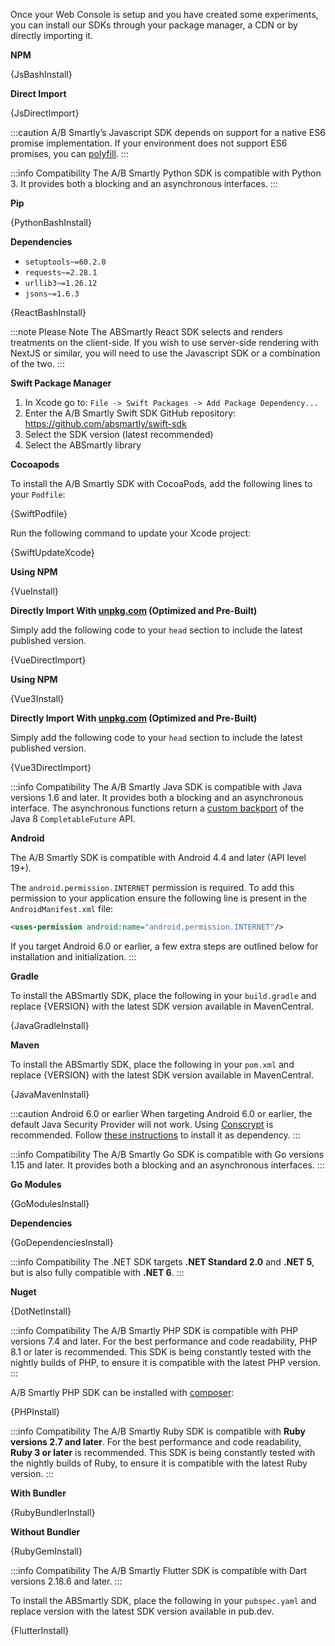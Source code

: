 












Once your Web Console is setup and you have created some experiments, you can
install our SDKs through your package manager, a CDN or by directly importing
it.

<Tabs groupId="language">

<TabItem value="js" label="Javascript">

**NPM**

<CodeBlock language="bash">{JsBashInstall}</CodeBlock>

**Direct Import**

<CodeBlock language="html">{JsDirectImport}</CodeBlock>

:::caution
A/B Smartly’s Javascript SDK depends on support for a native ES6 promise
implementation. If your environment does not support ES6 promises, you
can <a href="https://github.com/stefanpenner/es6-promise">polyfill</a>.
:::

</TabItem>

<TabItem value="python" label="Python3">

:::info Compatibility
The A/B Smartly Python SDK is compatible with Python 3. It provides both a blocking and an asynchronous interfaces.
:::

**Pip**

<CodeBlock language="bash">{PythonBashInstall}</CodeBlock>

**Dependencies**

- `setuptools~=60.2.0`
- `requests~=2.28.1`  
- `urllib3~=1.26.12`  
- `jsons~=1.6.3`

</TabItem>

<TabItem value="react" label="React">

<CodeBlock language="bash">{ReactBashInstall}</CodeBlock>

:::note Please Note
The ABSmartly React SDK selects and renders treatments on the
client-side. If you wish to use server-side rendering with NextJS or
similar, you will need to use the Javascript SDK or a combination of the two.
:::

</TabItem>

<TabItem value="swift" label="Swift">

**Swift Package Manager**

1. In Xcode go to: `File -> Swift Packages -> Add Package Dependency...`
2. Enter the A/B Smartly Swift SDK GitHub repository: https://github.com/absmartly/swift-sdk
3. Select the SDK version (latest recommended)
4. Select the ABSmartly library

**Cocoapods**

To install the A/B Smartly SDK with CocoaPods, add the following lines to
your `Podfile`:

<CodeBlock language="ruby">{SwiftPodfile}</CodeBlock>

Run the following command to update your Xcode project:

<CodeBlock language="bash">{SwiftUpdateXcode}</CodeBlock>

</TabItem>

<TabItem value="vue" label="Vue2">

**Using NPM**

<CodeBlock language="bash">{VueInstall}</CodeBlock>

**Directly Import With <a href="https://unpkg.com" target="_blank">unpkg.com</a>
(Optimized and Pre-Built)**

Simply add the following code to your `head` section to include the latest
published version.

<CodeBlock language="html">{VueDirectImport}</CodeBlock>

</TabItem>

<TabItem value="vue3" label="Vue3">

**Using NPM**

<CodeBlock language="bash">{Vue3Install}</CodeBlock>

**Directly Import With <a href="https://unpkg.com" target="_blank">unpkg.com</a>
(Optimized and Pre-Built)**

Simply add the following code to your `head` section to include the latest
published version.

<CodeBlock language="html">{Vue3DirectImport}</CodeBlock>

</TabItem>


<TabItem value="java" label="Java">

:::info Compatibility
The A/B Smartly Java SDK is compatible with Java versions 1.6 and later. It
provides both a blocking and an asynchronous interface. The asynchronous
functions return a <a href="https://github.com/stefan-zobel/streamsupport" target="_blank">custom backport</a>
of the Java 8 `CompletableFuture` API.

**Android**

The A/B Smartly SDK is compatible with Android 4.4 and later (API level 19+).

The `android.permission.INTERNET` permission is required. To add this permission
to your application ensure the following line is present in the
`AndroidManifest.xml` file:

```xml
<uses-permission android:name="android.permission.INTERNET"/>
```

If you target Android 6.0 or earlier, a few extra steps are outlined below for
installation and initialization.
:::

**Gradle**

To install the ABSmartly SDK, place the following in your `build.gradle` and
replace \{VERSION\} with the latest SDK version available in MavenCentral.

<CodeBlock language="gradle">{JavaGradleInstall}</CodeBlock>

**Maven**

To install the ABSmartly SDK, place the following in your `pom.xml` and
replace \{VERSION\} with the latest SDK version available in MavenCentral.

<CodeBlock language="xml">{JavaMavenInstall}</CodeBlock>

:::caution Android 6.0 or earlier
When targeting Android 6.0 or earlier, the default Java Security
Provider will not work.
Using <a href="https://github.com/google/conscrypt" target="_blank">Conscrypt</a>
is recommended.
Follow <a href="https://github.com/google/conscrypt/blob/master/README.md" target="_blank">these instructions</a>
to install it as dependency.
:::

</TabItem>

<TabItem value="go" label="Go">

:::info Compatibility
The A/B Smartly Go SDK is compatible with Go versions 1.15 and later. It
provides both a blocking and an asynchronous interfaces.
:::

**Go Modules**

<CodeBlock language="go-module">{GoModulesInstall}</CodeBlock>

**Dependencies**

<CodeBlock language="bash">{GoDependenciesInstall}</CodeBlock>

</TabItem>

<TabItem value="dotnet" label=".NET">

:::info Compatibility
The .NET SDK targets **.NET Standard 2.0** and **.NET 5**, but is also fully compatible with **.NET 6**.
:::

**Nuget**

<CodeBlock language="bash">{DotNetInstall}</CodeBlock>

</TabItem>

<TabItem value="php" label="PHP">

:::info Compatibility
The A/B Smartly PHP SDK is compatible with PHP versions 7.4 and later. For
the best performance and code readability, PHP 8.1 or later is recommended.
This SDK is being constantly tested with the nightly builds of PHP, to ensure
it is compatible with the latest PHP version.
:::

A/B Smartly PHP SDK can be installed with [composer](https://getcomposer.org/):

<CodeBlock language="bash">{PHPInstall}</CodeBlock>

</TabItem>

<TabItem value="ruby" label="Ruby">

:::info Compatibility
The A/B Smartly Ruby SDK is compatible with **Ruby versions 2.7 and later**. For
the best performance and code readability, **Ruby 3 or later** is recommended.
This SDK is being constantly tested with the nightly builds of Ruby, to
ensure it is compatible with the latest Ruby version.
:::

**With Bundler**

<CodeBlock language="bash">{RubyBundlerInstall}</CodeBlock>

**Without Bundler**

<CodeBlock language="bash">{RubyGemInstall}</CodeBlock>

</TabItem>

<TabItem value="flutter" label="Flutter/Dart">

:::info Compatibility
The A/B Smartly Flutter SDK is compatible with Dart versions
2.18.6 and later.
:::

To install the ABSmartly SDK, place the following in your `pubspec.yaml` and replace version with the latest SDK version available in pub.dev.

<CodeBlock language="yaml" title="pubspec.yaml">{FlutterInstall}</CodeBlock>

</TabItem>

</Tabs>
